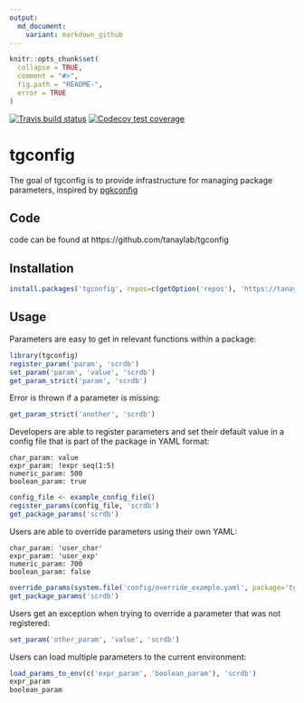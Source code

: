 ```yaml
---
output:
  md_document:
    variant: markdown_github
---
```



```r
knitr::opts_chunk$set(
  collapse = TRUE,
  comment = "#>",
  fig.path = "README-",
  error = TRUE
)
```

<!-- badges: start -->
  [![Travis build status](https://travis-ci.com/tanaylab/tgconfig.svg?branch=master)](https://travis-ci.org/tanaylab/tgconfig)
[![Codecov test coverage](https://codecov.io/gh/tanaylab/tgconfig/branch/master/graph/badge.svg)](https://codecov.io/gh/tanaylab/tgconfig?branch=master)
<!-- badges: end -->


# tgconfig

The goal of tgconfig is to provide infrastructure for managing package parameters, inspired by [pgkconfig](https://github.com/r-lib/pkgconfig)

## Code 

code can be found at https://github.com/tanaylab/tgconfig

## Installation
```r
install.packages('tgconfig', repos=c(getOption('repos'), 'https://tanaylab.github.io/repo'))
```

## Usage

Parameters are easy to get in relevant functions within a package:

```r
library(tgconfig)
register_param('param', 'scrdb')
set_param('param', 'value', 'scrdb')
get_param_strict('param', 'scrdb')
```

Error is thrown if a parameter is missing:
```r
get_param_strict('another', 'scrdb')
```

Developers are able to register parameters and set their default value in a config file that is part of the package in YAML format:

```
char_param: value
expr_param: !expr seq(1:5)
numeric_param: 500
boolean_param: true
```

```r
config_file <- example_config_file()
register_params(config_file, 'scrdb')
get_package_params('scrdb')
```

Users are able to override parameters using their own YAML:
```
char_param: 'user_char'
expr_param: 'user_exp'
numeric_param: 700
boolean_param: false
```
```r
override_params(system.file('config/override_example.yaml', package='tgconfig'), package='scrdb')
get_package_params('scrdb')
```

Users get an exception when trying to override a parameter that was not registered:

```r
set_param('other_param', 'value', 'scrdb')
```

Users can load multiple parameters to the current environment:
```r
load_params_to_env(c('expr_param', 'boolean_param'), 'scrdb')
expr_param
boolean_param
```

